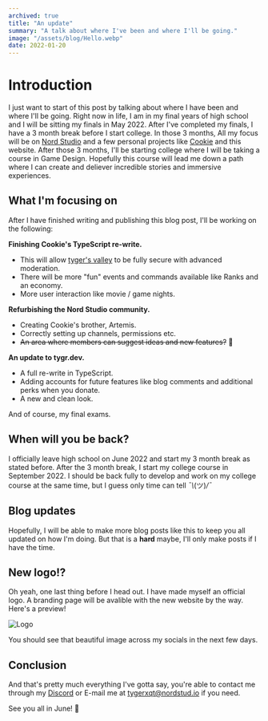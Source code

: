 ```yaml
---
archived: true
title: "An update"
summary: "A talk about where I've been and where I'll be going."
image: "/assets/blog/Hello.webp"
date: 2022-01-20
---
```


# Introduction

I just want to start of this post by talking about where I have been and where I'll be going. Right now in life, I am in my final years of high school and I will be sitting my finals in May 2022. After I've completed my finals, I have a 3 month break before I start college. In those 3 months, All my focus will be on [Nord Studio](https://nordstud.io) and a few personal projects like [Cookie](https://github.com/tygerxqt/Cookie) and this website. After those 3 months, I'll be starting college where I will be taking a course in Game Design. Hopefully this course will lead me down a path where I can create and deliever incredible stories and immersive experiences.

## What I'm focusing on

After I have finished writing and publishing this blog post, I'll be working on the following:

**Finishing Cookie's TypeScript re-write.**

- This will allow [tyger's valley](https://dsc.gg/tyger) to be fully secure with advanced moderation.
- There will be more "fun" events and commands available like Ranks and an economy.
- More user interaction like movie / game nights.

**Refurbishing the Nord Studio community.**

- Creating Cookie's brother, Artemis.
- Correctly setting up channels, permissions etc.
- ~~An area where members can suggest ideas and new features?~~ 👀

**An update to tygr.dev.**

- A full re-write in TypeScript.
- Adding accounts for future features like blog comments and additional perks when you donate.
- A new and clean look.

And of course, my final exams.

## When will you be back?

I officially leave high school on June 2022 and start my 3 month break as stated before. After the 3 month break, I start my college course in September 2022. I should be back fully to develop and work on my college course at the same time, but I guess only time can tell *¯\\*(ツ)*/¯*

## Blog updates

Hopefully, I will be able to make more blog posts like this to keep you all updated on how I'm doing. But that is a **hard** maybe, I'll only make posts if I have the time.

## New logo!?

Oh yeah, one last thing before I head out. I have made myself an official logo. A branding page will be avalible with the new website by the way. Here's a preview!

![Logo](/assets/blog/logo.png)

You should see that beautiful image across my socials in the next few days.

## Conclusion

And that's pretty much everything I've gotta say, you're able to contact me through my [Discord](https://dsc.gg/tyger) or E-mail me at [tygerxqt@nordstud.io](mailto:tygerxqt@nordstud.io) if you need.  

<div style={{ margin: "auto", marginTop: "3rem" }}>
    See you all in June! 👋
</div>
